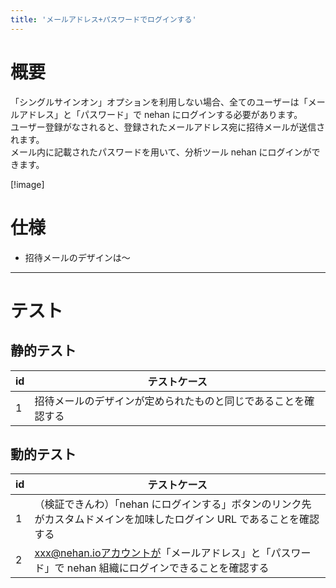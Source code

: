 ```yaml
---
title: 'メールアドレス+パスワードでログインする'
---
```


# 概要

「シングルサインオン」オプションを利用しない場合、全てのユーザーは「メールアドレス」と「パスワード」で nehan にログインする必要があります。  
ユーザー登録がなされると、登録されたメールアドレス宛に招待メールが送信されます。  
メール内に記載されたパスワードを用いて、分析ツール nehan にログインができます。

[!image]

<InternalSection>

# 仕様

- 招待メールのデザインは〜

---

# テスト

## 静的テスト

| id  | テストケース                                                   |
| --- | -------------------------------------------------------------- |
| 1   | 招待メールのデザインが定められたものと同じであることを確認する |

## 動的テスト

| id  | テストケース                                                                                                          |
| --- | --------------------------------------------------------------------------------------------------------------------- |
| 1   | （検証できんわ）「nehan にログインする」ボタンのリンク先がカスタムドメインを加味したログイン URL であることを確認する |
| 2   | xxx@nehan.ioアカウントが「メールアドレス」と「パスワード」で nehan 組織にログインできることを確認する                 |

</InternalSection>
